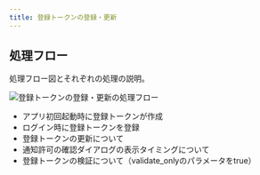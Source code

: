 ```yaml
---
title: 登録トークンの登録・更新
---
```


## 処理フロー

処理フロー図とそれぞれの処理の説明。

![登録トークンの登録・更新の処理フロー](register-token.drawio.png)

- アプリ初回起動時に登録トークンが作成
- ログイン時に登録トークンを登録
- 登録トークンの更新について
- 通知許可の確認ダイアログの表示タイミングについて
- 登録トークンの検証について（validate_onlyのパラメータをtrue）
